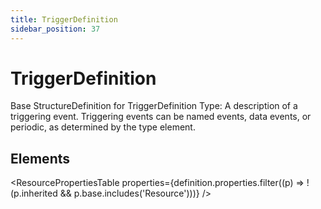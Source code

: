 ```yaml
---
title: TriggerDefinition
sidebar_position: 37
---
```



# TriggerDefinition

Base <Link to="/docs/api/fhir/resources/structuredefinition">StructureDefinition</Link> for <Link to="/docs/api/fhir/datatypes/triggerdefinition">TriggerDefinition</Link> Type: A description of a triggering event. Triggering events can be named events, data events, or periodic, as determined by the type element.

<Tabs queryString="section">
  <TabItem value="schema" label="Schema" default>

## Elements

<ResourcePropertiesTable
  properties={definition.properties.filter((p) => !(p.inherited && p.base.includes('Resource')))}
/>

  </TabItem>

</Tabs>
